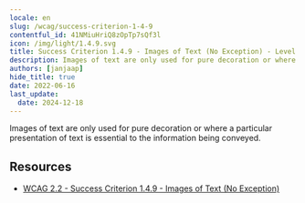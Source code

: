 ```yaml
---
locale: en
slug: /wcag/success-criterion-1-4-9
contentful_id: 41NMiuHriQ8zOpTp7sQf3l
icon: /img/light/1.4.9.svg
title: Success Criterion 1.4.9 - Images of Text (No Exception) - Level AAA
description: Images of text are only used for pure decoration or where a particular presentation of text is essential to the information being conveyed.
authors: [janjaap]
hide_title: true
date: 2022-06-16
last_update:
  date: 2024-12-18
---
```


<Hero
  title="Images of Text (No Exception)"
  image="/img/light/1.4.9.svg"
  alt="WCAG 1.4.9 icon"
  prefix="Success Criterion 1.4.9"
  suffix="Level AAA"
/>

Images of text are only used for pure decoration or where a particular presentation of text is essential to the information being conveyed.

## Resources

- [WCAG 2.2 - Success Criterion 1.4.9 - Images of Text (No Exception)](https://www.w3.org/TR/WCAG22/#images-of-text-no-exception)
